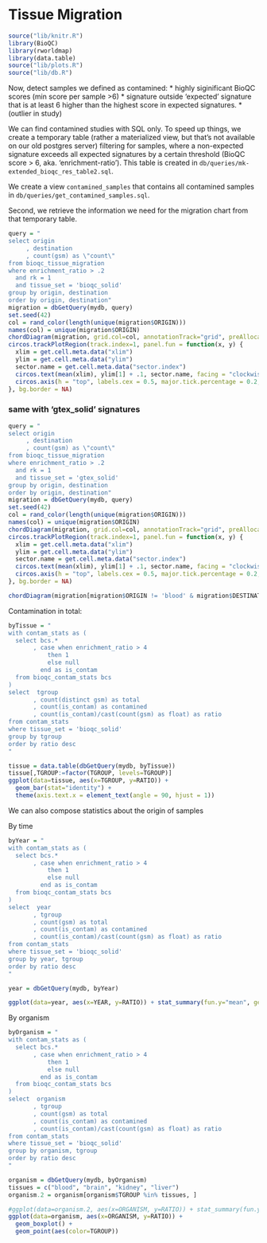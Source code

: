 # Tissue Migration {#tissue-migration}

```r
source("lib/knitr.R")
library(BioQC)
library(rworldmap)
library(data.table)
source("lib/plots.R")
source("lib/db.R")
```


Now, detect samples we defined as contamined:
* highly siginificant BioQC scores (min score per sample >6)
* signature outside 'expected' signature that is at least 6 higher than the highest score in expected signatures. 
* (outlier in study)

We can find contamined studies with SQL only. 
To speed up things, we create a temporary table (rather a materialized view, but that's 
not available on our old postgres server) filtering for samples, where a non-expected
signature exceeds all expected signatures by a certain threshold (BioQC score > 6, aka. 'enrichment-ratio'). This table is created in `db/queries/mk-extended_bioqc_res_table2.sql`. 

We create a view `contamined_samples` that contains all contamined samples in `db/queries/get_contamined_samples.sql`. 

Second, we retrieve the information we need for the migration chart from that temporary table. 
```r
query = "
select origin
     , destination
     , count(gsm) as \"count\"
from bioqc_tissue_migration 
where enrichment_ratio > .2
  and rk = 1
  and tissue_set = 'bioqc_solid'
group by origin, destination
order by origin, destination"
migration = dbGetQuery(mydb, query)
set.seed(42)
col = rand_color(length(unique(migration$ORIGIN)))
names(col) = unique(migration$ORIGIN)
chordDiagram(migration, grid.col=col, annotationTrack="grid", preAllocateTracks=1)
circos.trackPlotRegion(track.index=1, panel.fun = function(x, y) {
  xlim = get.cell.meta.data("xlim")
  ylim = get.cell.meta.data("ylim")
  sector.name = get.cell.meta.data("sector.index")
  circos.text(mean(xlim), ylim[1] + .1, sector.name, facing = "clockwise", niceFacing = TRUE, adj = c(0, 0.5), cex=2)
  circos.axis(h = "top", labels.cex = 0.5, major.tick.percentage = 0.2, sector.index = sector.name, track.index = 2)
}, bg.border = NA)
```

### same with 'gtex_solid' signatures
```r
query = "
select origin
     , destination
     , count(gsm) as \"count\"
from bioqc_tissue_migration 
where enrichment_ratio > .2
  and rk = 1
  and tissue_set = 'gtex_solid'
group by origin, destination
order by origin, destination"
migration = dbGetQuery(mydb, query)
set.seed(42)
col = rand_color(length(unique(migration$ORIGIN)))
names(col) = unique(migration$ORIGIN)
chordDiagram(migration, grid.col=col, annotationTrack="grid", preAllocateTracks=1)
circos.trackPlotRegion(track.index=1, panel.fun = function(x, y) {
  xlim = get.cell.meta.data("xlim")
  ylim = get.cell.meta.data("ylim")
  sector.name = get.cell.meta.data("sector.index")
  circos.text(mean(xlim), ylim[1] + .1, sector.name, facing = "clockwise", niceFacing = TRUE, adj = c(0, 0.5))
  circos.axis(h = "top", labels.cex = 0.5, major.tick.percentage = 0.2, sector.index = sector.name, track.index = 2)
}, bg.border = NA)
```

```r
chordDiagram(migration[migration$ORIGIN != 'blood' & migration$DESTINATION!='blood',])
```

Contamination in total: 
```r
byTissue = "
with contam_stats as (
  select bcs.*
       , case when enrichment_ratio > 4
           then 1
           else null
         end as is_contam 
  from bioqc_contam_stats bcs
)
select  tgroup
       , count(distinct gsm) as total
       , count(is_contam) as contamined
       , count(is_contam)/cast(count(gsm) as float) as ratio
from contam_stats
where tissue_set = 'bioqc_solid'
group by tgroup
order by ratio desc
"

tissue = data.table(dbGetQuery(mydb, byTissue))
tissue[,TGROUP:=factor(TGROUP, levels=TGROUP)]
ggplot(data=tissue, aes(x=TGROUP, y=RATIO)) +
  geom_bar(stat="identity") + 
  theme(axis.text.x = element_text(angle = 90, hjust = 1))
```

We can also compose statistics about the origin of samples

By time
```r
byYear = "
with contam_stats as (
  select bcs.*
       , case when enrichment_ratio > 4
           then 1
           else null
         end as is_contam 
  from bioqc_contam_stats bcs
)
select  year
       , tgroup
       , count(gsm) as total
       , count(is_contam) as contamined
       , count(is_contam)/cast(count(gsm) as float) as ratio
from contam_stats
where tissue_set = 'bioqc_solid'
group by year, tgroup
order by ratio desc
"

year = dbGetQuery(mydb, byYear)

ggplot(data=year, aes(x=YEAR, y=RATIO)) + stat_summary(fun.y="mean", geom="bar")
```


By organism
```r
byOrganism = "
with contam_stats as (
  select bcs.*
       , case when enrichment_ratio > 4
           then 1
           else null
         end as is_contam 
  from bioqc_contam_stats bcs
)
select  organism
       , tgroup
       , count(gsm) as total
       , count(is_contam) as contamined
       , count(is_contam)/cast(count(gsm) as float) as ratio
from contam_stats
where tissue_set = 'bioqc_solid'
group by organism, tgroup
order by ratio desc
"

organism = dbGetQuery(mydb, byOrganism)
tissues = c("blood", "brain", "kidney", "liver")
organism.2 = organism[organism$TGROUP %in% tissues, ]

#ggplot(data=organism.2, aes(x=ORGANISM, y=RATIO)) + stat_summary(fun.y="mean", geom="bar")
ggplot(data=organism, aes(x=ORGANISM, y=RATIO)) + 
  geom_boxplot() +
  geom_point(aes(color=TGROUP))
```

